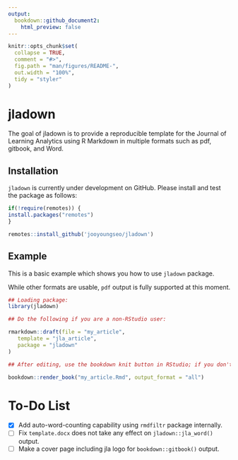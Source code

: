 ```yaml
---
output:
  bookdown::github_document2:
    html_preview: false
---
```


<!-- README.md is generated from README.Rmd. Please edit that file -->

```r
knitr::opts_chunk$set(
  collapse = TRUE,
  comment = "#>",
  fig.path = "man/figures/README-",
  out.width = "100%",
  tidy = "styler"
)
```

# jladown

<!-- badges: start -->
<!-- badges: end -->

The goal of jladown is to provide a reproducible template for the Journal of Learning Analytics using R Markdown in multiple formats such as pdf, gitbook, and Word.

## Installation

`jladown` is currently under development on GitHub. Please install and test the package as follows:

```r
if(!require(remotes)) {
install.packages("remotes")
}

remotes::install_github('jooyoungseo/jladown')
```

## Example

This is a basic example which shows you how to use `jladown` package.

While other formats are usable, `pdf` output is fully supported at this moment.

``` r
## Loading package:
library(jladown)

## Do the following if you are a non-RStudio user:

rmarkdown::draft(file = "my_article", 
   template = "jla_article", 
   package = "jladown"
)

## After editing, use the bookdown knit button in RStudio; if you don't use RStudio, do the following in your R console:

bookdown::render_book("my_article.Rmd", output_format = "all")
```

# To-Do List

- [x] Add auto-word-counting capability using `rmdfiltr` package internally.
- [ ] Fix `template.docx` does not take any effect on `jladown::jla_word()` output.
- [ ] Make a cover page including jla logo for `bookdown::gitbook()` output.
